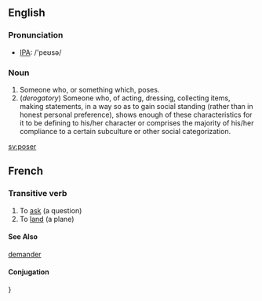 ==English==
===Pronunciation===
*[[IPA]]: /'peʊsə/
===Noun===
# Someone who, or something which, poses.
# (''derogatory'') Someone who, of acting, dressing, collecting items, making statements, in a way so as to gain social standing (rather than in honest personal preference), shows enough of these characteristics for it to be defining to his/her character or comprises the majority of his/her compliance to a certain subculture or other social categorization.

[[sv:poser]]

==French==

===Transitive verb===
# To [[ask]] (a question)
# To [[land]] (a plane)
====See Also====
[[demander]]
====Conjugation====
{{{{fr-conj-er|pos|avoir}}}}